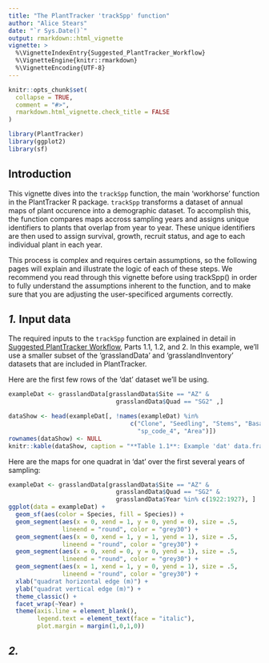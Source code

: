 ```yaml
---
title: "The PlantTracker 'trackSpp' function"
author: "Alice Stears"
date: "`r Sys.Date()`"
output: rmarkdown::html_vignette
vignette: >
  %\VignetteIndexEntry{Suggested_PlantTracker_Workflow}
  %\VignetteEngine{knitr::rmarkdown}
  %\VignetteEncoding{UTF-8}
---
```


```r
knitr::opts_chunk$set(
  collapse = TRUE,
  comment = "#>",
  rmarkdown.html_vignette.check_title = FALSE
)
```

```r
library(PlantTracker)
library(ggplot2)
library(sf)
```

## Introduction
This vignette dives into the `trackSpp` function, the main 'workhorse' function
in the PlantTracker R package. `trackSpp` transforms a dataset of annual 
maps of plant occurence into a demographic dataset. To accomplish this, the 
function compares maps accross sampling years and assigns unique identifiers to 
plants that overlap from year to year. These unique identifiers are then used to 
assign survival, growth, recruit status, and age to each individual plant in 
each year. 

This process is complex and requires certain assumptions, so the following pages 
will explain and illustrate the logic of each of these steps. We recommend you 
read through this vignette before using trackSpp() in order to fully understand 
the assumptions inherent to the function, and to make sure that you are 
adjusting the user-specificed arguments correctly. 

## *1.* Input data
The required inputs to the `trackSpp` function are explained in detail in 
[Suggested PlantTracker Workflow](Suggested_plantTracker_Workflow.html), 
Parts 1.1, 1.2, and 2. In this example, we'll use a smaller subset of the 
'grasslandData' and 'grasslandInventory' datasets that are included 
in PlantTracker. 

Here are the first few rows of the 'dat' dataset we'll be using. 
```r
exampleDat <- grasslandData[grasslandData$Site == "AZ" & 
                              grasslandData$Quad == "SG2" ,]

dataShow <- head(exampleDat[, !names(exampleDat) %in%
                                  c("Clone", "Seedling", "Stems", "Basal",
                                    "sp_code_4", "Area")])
rownames(dataShow) <- NULL
knitr::kable(dataShow, caption = "**Table 1.1**: Example 'dat' data.frame" )
```

Here are the maps for one quadrat in 'dat' over the first several years 
of sampling: 
```r
exampleDat <- grasslandData[grasslandData$Site == "AZ" & 
                              grasslandData$Quad == "SG2" & 
                              grasslandData$Year %in% c(1922:1927), ]
ggplot(data = exampleDat) +
  geom_sf(aes(color = Species, fill = Species)) +
  geom_segment(aes(x = 0, xend = 1, y = 0, yend = 0), size = .5, 
               lineend = "round", color = "grey30") + 
  geom_segment(aes(x = 0, xend = 1, y = 1, yend = 1), size = .5, 
               lineend = "round", color = "grey30") + 
  geom_segment(aes(x = 0, xend = 0, y = 0, yend = 1), size = .5, 
               lineend = "round", color = "grey30") + 
  geom_segment(aes(x = 1, xend = 1, y = 0, yend = 1), size = .5, 
               lineend = "round", color = "grey30") + 
  xlab("quadrat horizontal edge (m)") +
  ylab("quadrat vertical edge (m)") +
  theme_classic() +
  facet_wrap(~Year) +
  theme(axis.line = element_blank(), 
        legend.text = element_text(face = "italic"),
        plot.margin = margin(1,0,1,0)) 
```

## *2.* 
